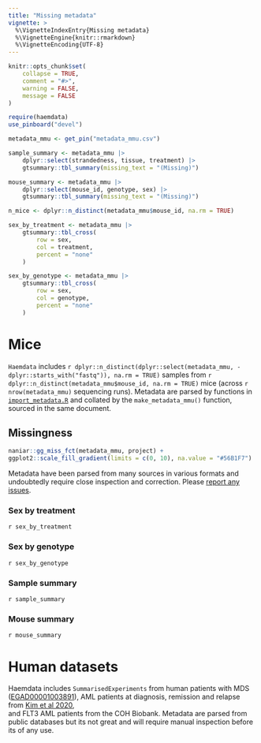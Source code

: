 ```yaml
---
title: "Missing metadata"
vignette: >
  %\VignetteIndexEntry{Missing metadata}
  %\VignetteEngine{knitr::rmarkdown}
  %\VignetteEncoding{UTF-8}
---
```


```r
knitr::opts_chunk$set(
    collapse = TRUE,
    comment = "#>",
    warning = FALSE,
    message = FALSE
)
```

```r
require(haemdata)
use_pinboard("devel")

metadata_mmu <- get_pin("metadata_mmu.csv")
```

```r
sample_summary <- metadata_mmu |>
    dplyr::select(strandedness, tissue, treatment) |>
    gtsummary::tbl_summary(missing_text = "(Missing)")

mouse_summary <- metadata_mmu |>
    dplyr::select(mouse_id, genotype, sex) |>
    gtsummary::tbl_summary(missing_text = "(Missing)")

n_mice <- dplyr::n_distinct(metadata_mmu$mouse_id, na.rm = TRUE)

sex_by_treatment <- metadata_mmu |>
    gtsummary::tbl_cross(
        row = sex,
        col = treatment,
        percent = "none"
    )

sex_by_genotype <- metadata_mmu |>
    gtsummary::tbl_cross(
        row = sex,
        col = genotype,
        percent = "none"
    )
```

# Mice 
`Haemdata` includes `r dplyr::n_distinct(dplyr::select(metadata_mmu, -dplyr::starts_with("fastq")), na.rm = TRUE)` samples from `r dplyr::n_distinct(metadata_mmu$mouse_id, na.rm = TRUE)` mice (across `r nrow(metadata_mmu)` sequencing runs). Metadata
are parsed by functions in [`import_metadata.R`](https://github.com/drejom/haemdata/blob/main/scripts/import_metadata.R) and collated by the `make_metadata_mmu()` function, sourced in the same document.

## Missingness
```r
naniar::gg_miss_fct(metadata_mmu, project) +
ggplot2::scale_fill_gradient(limits = c(0, 10), na.value = "#56B1F7")
```

Metadata have been parsed from many sources in various formats and undoubtedly require close inspection and correction. Please [report any
issues](https://github.com/drejom/haemdata/issues).

### Sex by treatment 
`r sex_by_treatment`

### Sex by genotype
`r sex_by_genotype`

### Sample summary
`r sample_summary`

### Mouse summary
`r mouse_summary`

# Human datasets
Haemdata includes `SummarisedExperiments` from human patients with MDS ([EGAD00001003891](https://ega-archive.org/datasets/EGAD00001003891)),
AML patients at diagnosis, remission and relapse from [Kim et al 2020](https://doi.org/10.1038/s41598-020-76933-2),  
and FLT3 AML patients from the COH Biobank.
Metadata are parsed from public databases but its not great and will require manual inspection before its of any use. 
